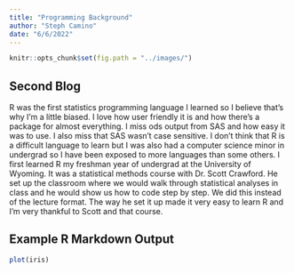 ```yaml
---
title: "Programming Background"
author: "Steph Camino"
date: "6/6/2022"
---
```


```r
knitr::opts_chunk$set(fig.path = "../images/")
```

## Second Blog

R was the first statistics programming language I learned so I believe that's why I'm a little biased. I love how user friendly it is and how there's a package for almost everything. I miss ods output from SAS and how easy it was to use. I also miss that SAS wasn't case sensitive. I don't think that R is a difficult language to learn but I was also had a computer science minor in undergrad so I have been exposed to more languages than some others. I first learned R my freshman year of undergrad at the University of Wyoming. It was a statistical methods course with Dr. Scott Crawford. He set up the classroom where we would walk through statistical analyses in class and he would show us how to code step by step. We did this instead of the lecture format. The way he set it up made it very easy to learn R and I'm very thankful to Scott and that course. 

## Example R Markdown Output

```r
plot(iris)
```

